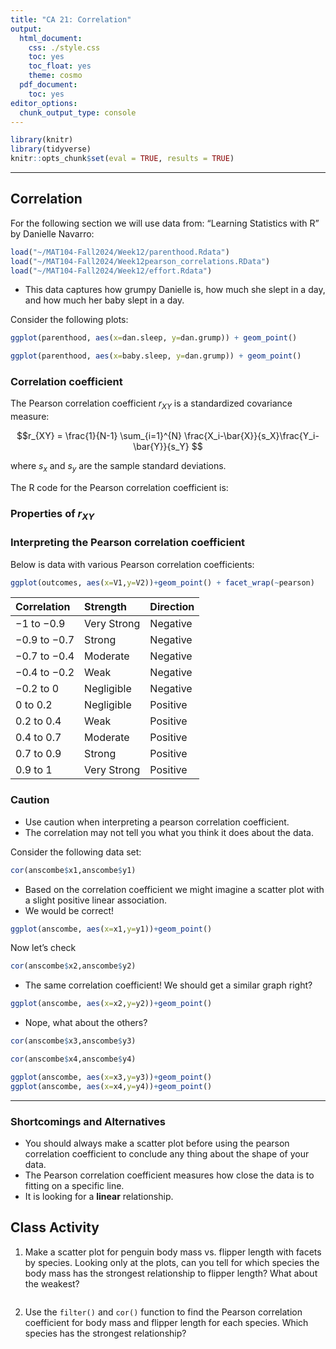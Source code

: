 ```yaml
---
title: "CA 21: Correlation"
output:
  html_document:
    css: ./style.css
    toc: yes
    toc_float: yes
    theme: cosmo
  pdf_document:
    toc: yes
editor_options:
  chunk_output_type: console
---
```


```r
library(knitr)
library(tidyverse)
knitr::opts_chunk$set(eval = TRUE, results = TRUE)
```

---

## Correlation

For the following section we will use data from: "Learning Statistics with R" by Danielle Navarro:

```r
load("~/MAT104-Fall2024/Week12/parenthood.Rdata")
load("~/MAT104-Fall2024/Week12pearson_correlations.RData")
load("~/MAT104-Fall2024/Week12/effort.Rdata")
```

+ This data captures how grumpy Danielle is, how much she slept in a day, and how much her baby slept in a day.

Consider the following plots:

```r
ggplot(parenthood, aes(x=dan.sleep, y=dan.grump)) + geom_point()
```

```r
ggplot(parenthood, aes(x=baby.sleep, y=dan.grump)) + geom_point()
```


### Correlation coefficient

The Pearson correlation coefficient $r_{XY}$ is a standardized covariance measure:

$$r_{XY} = \frac{1}{N-1} \sum_{i=1}^{N}
\frac{X_i-\bar{X}}{s_X}\frac{Y_i-\bar{Y}}{s_Y} $$

where $s_x$ and $s_y$ are the sample standard deviations. 

The R code for the Pearson correlation coefficient is:


### Properties of $r_{XY}$



### Interpreting the Pearson correlation coefficient

Below is data with various Pearson correlation coefficients:

```r
ggplot(outcomes, aes(x=V1,y=V2))+geom_point() + facet_wrap(~pearson)
```





| Correlation | Strength | Direction |
|:--|:--|:--|
| $-1$ to $-0.9$ | Very Strong | Negative | 
| $-0.9$ to $-0.7$ | Strong | Negative | 
| $-0.7$ to $-0.4$ | Moderate | Negative | 
| $-0.4$ to $-0.2$ | Weak | Negative | 
| $-0.2$ to $0$ | Negligible | Negative | 
| $0$ to $0.2$ | Negligible | Positive | 
| $0.2$ to $0.4$ | Weak | Positive | 
| $0.4$ to $0.7$ | Moderate | Positive | 
| $0.7$ to $0.9$ | Strong | Positive | 
| $0.9$ to $1$ | Very Strong | Positive |

### Caution

+ Use caution when interpreting a pearson correlation coefficient.
+ The correlation may not tell you what you think it does about the data.

Consider the following data set:
```r
cor(anscombe$x1,anscombe$y1)
```

+ Based on the correlation coefficient we might imagine a scatter plot with a slight positive linear association. 
+ We would be correct!

```r
ggplot(anscombe, aes(x=x1,y=y1))+geom_point()
```

Now let's check
```r
cor(anscombe$x2,anscombe$y2)
```

+ The same correlation coefficient! We should get a similar graph right?

```r
ggplot(anscombe, aes(x=x2,y=y2))+geom_point()
```

+ Nope, what about the others?
```r
cor(anscombe$x3,anscombe$y3)

cor(anscombe$x4,anscombe$y4)
```


```r
ggplot(anscombe, aes(x=x3,y=y3))+geom_point()
ggplot(anscombe, aes(x=x4,y=y4))+geom_point()
```

---

### Shortcomings and Alternatives

+ You should always make a scatter plot before using the pearson correlation coefficient to conclude any thing about the shape of your data.
+ The Pearson correlation coefficient measures how close the data is to fitting on a specific line.
+ It is looking for a **linear** relationship. 

## Class Activity

1. Make a scatter plot for penguin body mass vs. flipper length with facets by species. Looking only at the plots, can you tell for which species the body mass has the strongest relationship to flipper length? What about the weakest?

```r

```



2. Use the `filter()` and `cor()` function to find the Pearson correlation coefficient for body mass and flipper length for each species. Which species has the strongest relationship?


```r

```

